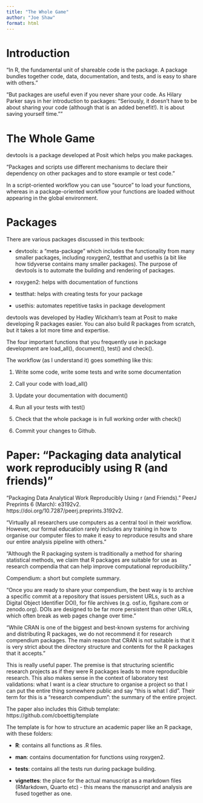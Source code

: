 ```yaml
---
title: "The Whole Game"
author: "Joe Shaw"
format: html
---
```


# Introduction

"In R, the fundamental unit of shareable code is the package. A package bundles together code, data, documentation, and tests, and is easy to share with others."

"But packages are useful even if you never share your code. As Hilary Parker says in her introduction to packages: “Seriously, it doesn’t have to be about sharing your code (although that is an added benefit!). It is about saving yourself time.”"

# The Whole Game

devtools is a package developed at Posit which helps you make packages.

"Packages and scripts use different mechanisms to declare their dependency on other packages and to store example or test code."

In a script-oriented workflow you can use "source" to load your functions, whereas in a package-oriented workflow your functions are loaded without appearing in the global environment.

# Packages

There are various packages discussed in this textbook:

- devtools:  a "meta-package" which includes the functionality from many smaller packages, including roxygen2, testthat and usethis (a bit like how tidyverse contains many smaller packages). The purpose of devtools is to automate the building and rendering of packages.

- roxygen2: helps with documentation of functions

- testthat: helps with creating tests for your package

- usethis: automates repetitive tasks in package development

devtools was developed by Hadley Wickham's team at Posit to make developing R packages easier. You can also build R packages from scratch, but it takes a lot more time and expertise.

The four important functions that you frequently use in package development are load_all(), document(), test() and check().

The workflow (as I understand it) goes something like this:

1. Write some code, write some tests and write some documentation

2. Call your code with load_all()

3. Update your documentation with document()

4. Run all your tests with test()

5. Check that the whole package is in full working order with check()

6. Commit your changes to Github.

# Paper: "Packaging data analytical work reproducibly using R (and friends)"

“Packaging Data Analytical Work Reproducibly Using r (and Friends).” PeerJ Preprints 6 (March): e3192v2. https://doi.org/10.7287/peerj.preprints.3192v2. 

"Virtually all researchers use computers as a central tool in their workflow. However, our
formal education rarely includes any training in how to organise our computer files to make
it easy to reproduce results and share our entire analysis pipeline with others."

"Although the R packaging system is traditionally a method for sharing statistical
methods, we claim that R packages are suitable for use as research compendia that can
help improve computational reproducibility."

Compendium: a short but complete summary.

"Once you are ready to share your compendium, the best way is to archive a specific
commit at a repository that issues persistent URLs, such as a Digital Object Identifier DOI), for file archives (e.g. osf.io, figshare.com or zenodo.org). DOIs are designed to be
far more persistent than other URLs, which often break as web pages change over time."

"While CRAN is one of the biggest and best-known systems for archiving and distributing
R packages, we do not recommend it for research compendium packages. The main reason
that CRAN is not suitable is that it is very strict about the directory structure and contents
for the R packages that it accepts."

This is really useful paper. The premise is that structuring scientific research projects as if they were R packages leads to more reproducible research. This also makes sense in the context of laboratory test validations: what I want is a clear structure to organise a project so that I can put the entire thing somewhere public and say "this is what I did". Their term for this is a "research compendium": the summary of the entire project.

The paper also includes this Github template: https://github.com/cboettig/template

The template is for how to structure an academic paper like an R package, with these folders:

- **R**: contains all functions as .R files.

- **man**: contains documentation for functions using roxygen2.

- **tests**: contains all the tests run during package building.

- **vignettes**: the place for the actual manuscript as a markdown files (RMarkdown, Quarto etc) - this means the manuscript and analysis are fused together as one.
